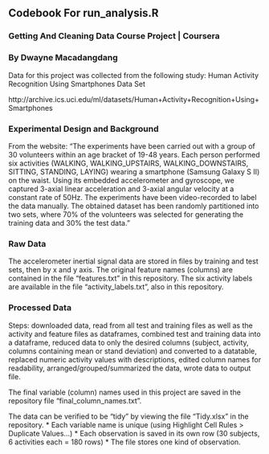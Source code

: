 ## Codebook For run_analysis.R
### Getting And Cleaning Data Course Project | Coursera

### By Dwayne Macadangdang

Data for this project was collected from the following study: Human Activity Recognition Using Smartphones Data Set 

http://archive.ics.uci.edu/ml/datasets/Human+Activity+Recognition+Using+Smartphones

### Experimental Design and Background
From the website: "The experiments have been carried out with a group of 30 volunteers within an age bracket of 19-48 years. Each person performed six activities (WALKING, WALKING_UPSTAIRS, WALKING_DOWNSTAIRS, SITTING, STANDING, LAYING) wearing a smartphone (Samsung Galaxy S II) on the waist. Using its embedded accelerometer and gyroscope, we captured 3-axial linear acceleration and 3-axial angular velocity at a constant rate of 50Hz. The experiments have been video-recorded to label the data manually. The obtained dataset has been randomly partitioned into two sets, where 70% of the volunteers was selected for generating the training data and 30% the test data."

### Raw Data
The accelerometer inertial signal data are stored in files by training and test sets, then by x and y axis. The original feature names (columns) are contained in the file "features.txt" in this repository. The six activity labels are available in the file "activity_labels.txt", also in this repository.

### Processed Data
Steps: downloaded data, read from all test and training files as well as the activity and feature files as dataframes, combined test and training data into a dataframe, reduced data to only the desired columns (subject, activity, columns containing mean or stand deviation) and converted to a datatable, replaced numeric activity values with descriptions, edited column names for readability, arranged/grouped/summarized the data, wrote data to output file.

The final variable (column) names used in this project are saved in the repository file "final_column_names.txt".

The data can be verified to be "tidy" by viewing the file "Tidy.xlsx" in the repository.
* Each variable name is unique (using Highlight Cell Rules > Duplicate Values...)
* Each observation is saved in its own row (30 subjects, 6 activities each = 180 rows)
* The file stores one kind of observation.

